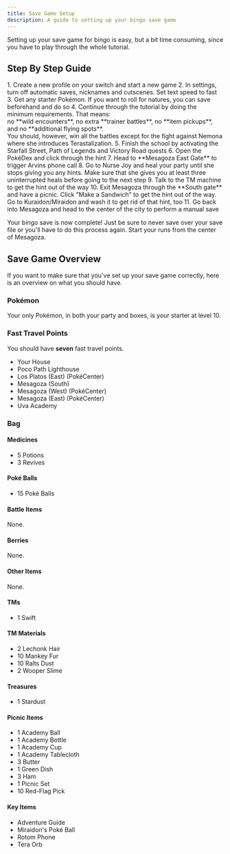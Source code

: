 ```yaml
---
title: Save Game Setup
description: A guide to setting up your bingo save game
---
```



Setting up your save game for bingo is easy, but a bit time consuming, since you
have to play through the whole tutorial.

## Step By Step Guide

<Steps>
1. Create a new profile on your switch and start a new game
2. In settings, turn off automatic saves, nicknames and cutscenes. Set text speed to fast
3. Get any starter Pokémon. If you want to roll for natures, you can save beforehand and do so
4. Continue through the tutorial by doing the minimum requirements. That means:<br />
   no **wild encounters**, no extra **trainer battles**, no **item pickups**, and no **additional flying spots**.<br />
   You should, however, win all the battles except for the fight against Nemona where she introduces Terastalization.
5. Finish the school by activating the Starfall Street, Path of Legends and Victory Road quests
6. Open the PokéDex and click through the hint
7. Head to **Mesagoza East Gate** to trigger Arvins phone call
8. Go to Nurse Joy and heal your party until she stops giving you any hints. Make sure that she gives you at least three uninterrupted heals before going to the next step
9. Talk to the TM machine to get the hint out of the way
10. Exit Mesagoza through the **South gate** and have a picnic. Click "Make a Sandwich" to get the hint out of the way. Go to Kuraidon/Miraidon and wash it to get rid of that hint, too
11. Go back into Mesagoza and head to the center of the city to perform a manual save
</Steps>

Your bingo save is now complete! Just be sure to never save over your save file or you'll have to do this process again.
Start your runs from the center of Mesagoza.

## Save Game Overview

If you want to make sure that you've set up your save game correctly, here is an overview on what you should have.

### Pokémon

Your only Pokémon, in both your party and boxes, is your starter at level 10.

### Fast Travel Points

You should have **seven** fast travel points.

- Your House
- Poco Path Lighthouse
- Los Platos (East) (PokéCenter)
- Mesagoza (South)
- Mesagoza (West) (PokéCenter)
- Mesagoza (East) (PokéCenter)
- Uva Academy

### Bag

#### Medicines

- 5 Potions
- 3 Revives

#### Poké Balls

- 15 Poké Balls

#### Battle Items

None.

#### Berries

None.

#### Other Items

None.

#### TMs

- 1 Swift

#### TM Materials

- 2 Lechonk Hair
- 10 Mankey Fur
- 10 Ralts Dust
- 2 Wooper Slime

#### Treasures

- 1 Stardust

#### Picnic Items

- 1 Academy Ball
- 1 Academy Bottle
- 1 Academy Cup
- 1 Academy Tablecloth
- 3 Butter
- 1 Green Dish
- 3 Ham
- 1 Picnic Set
- 10 Red-Flag Pick

#### Key Items

- Adventure Guide
- Miraidon's Poké Ball
- Rotom Phone
- Tera Orb
